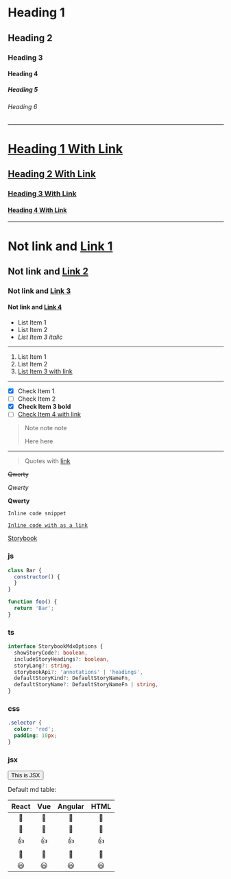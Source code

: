 <!-- storyKind = mdx syntax -->
<!-- storyName = heading -->

# Heading 1

## Heading 2

### Heading 3

#### Heading 4

##### Heading 5

###### Heading 6

---

# [Heading 1 With Link](https://storybook.js.org/)

## [Heading 2 With Link](https://storybook.js.org/)

### [Heading 3 With Link](https://storybook.js.org/)

#### [Heading 4 With Link](https://storybook.js.org/)

---

# Not link and [Link 1](https://storybook.js.org/)

## Not link and [Link 2](https://storybook.js.org/)

### Not link and [Link 3](https://storybook.js.org/)

#### Not link and [Link 4](https://storybook.js.org/)

<!-- storyName = lists -->

* List Item 1
* List Item 2
* _List Item 3 italic_

---

1. List Item 1
2. List Item 2
3. [List Item 3 with link](https://storybook.js.org/)

***

- [x] Check Item 1
- [ ] Check Item 2
- [x] **Check Item 3 bold**
- [ ] [Check Item 4 with link](https://storybook.js.org/)

<!-- storyName = quotes -->

> Note note note
>
> Here here

---

> Quotes with [link](https://storybook.js.org/)

<!-- storyName = text emphasizing -->

~~Qwerty~~

_Qwerty_

**Qwerty**

`Inline code snippet`

[`Inline code with as a link`](https://storybook.js.org/)

<!-- storyName = links -->

[Storybook](https://storybook.js.org/)

<!-- storyName = code -->

### js

```js
class Bar {
  constructor() {
  }
}

function foo() {
  return 'Bar';
}
```

### ts

```ts
interface StorybookMdxOptions {
  showStoryCode?: boolean,
  includeStoryHeadings?: boolean,
  storyLang?: string,
  storybookApi?: 'annotations' | 'headings',
  defaultStoryKind?: DefaultStoryNameFn,
  defaultStoryName?: DefaultStoryNameFn | string,
}
```

### css

```css
.selector {
  color: 'red';
  padding: 10px;
}
```

### jsx

<button>This is JSX</button>

<!-- storyName = table -->

Default md table:

| React | Vue | Angular | HTML |
|:-----:|:---:|:-------:|:----:|
| 🚀 | 🚀 | 🚀 | 🚀 |
| 🏅 | 🏅 | 🏅 | 🏅 |
| 👍 | 👍 | 👍 | 👍 |
| 💪 | 💪 | 💪 | 💪 |
| 😃 | 😃 | 😃 | 😃 |
